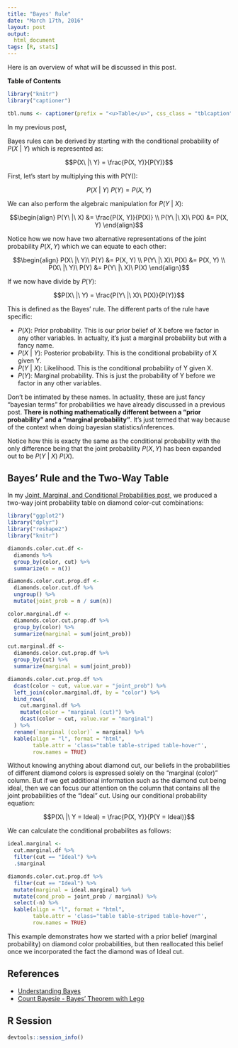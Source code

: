 ```yaml
---
title: "Bayes' Rule"
date: "March 17th, 2016"
layout: post
output:
  html_document
tags: [R, stats]
---
```


  
Here is an overview of what will be discussed in this post.

**Table of Contents**

<ul data-toc="body" data-toc-headings="h2,h3"></ul>

```r
library("knitr")
library("captioner")

tbl.nums <- captioner(prefix = "<u>Table</u>", css_class = "tblcaption")
```

In my previous post,

Bayes rules can be derived by starting with the conditional probability of <span class="inlinecode">$P(X\ |\ Y)$</span> which is represented as:

<div>
$$P(X\ |\ Y) = \frac{P(X, Y)}{P(Y)}$$
</div>

First, let's start by multiplying this with P(Y():

<div>
$$P(X\ |\ Y)\ P(Y) = P(X, Y)$$
</div>

We can also perform the algebraic manipulation for <span class="inlinecode">$P(Y\ |\ X)$</span>:

<div>
$$\begin{align}
P(Y\ |\ X) &= \frac{P(X, Y)}{P(X)} \\
P(Y\ |\ X)\ P(X) &= P(X, Y)
\end{align}$$
</div>

Notice how we now have two alternative representations of the joint probability <span class="inlinecode">$P(X, Y)$</span> which we can equate to each other:

<div>
$$\begin{align}
P(X\ |\ Y)\ P(Y) &= P(X, Y) \\
P(Y\ |\ X)\ P(X) &= P(X, Y) \\
P(X\ |\ Y)\ P(Y) &= P(Y\ |\ X)\ P(X) 
\end{align}$$
</div>

If we now have divide by <span class="inlinecode">$P(Y)$</span>:

<div>
$$P(X\ |\ Y) = \frac{P(Y\ |\ X)\ P(X)}{P(Y)}$$
</div>

This is defined as the Bayes' rule. The different parts of the rule have specific:

* <span class="inlinecode">$P(X)$</span>: Prior probability. This is our prior belief of X before we factor in any other variables. In actualty, it's just a marginal probability but with a fancy name.
* <span class="inlinecode">$P(X\ |\ Y )$</span>: Posterior probability. This is the conditional probability of X given Y.
* <span class="inlinecode">$P(Y\ |\ X )$</span>: Likelihood. This is the conditional probability of Y given X. 
* <span class="inlinecode">$P(Y)$</span>: Marginal probability. This is just the probability of Y before we factor in any other variables. 

Don't be intimated by these names. In actuality, these are just fancy "bayesian terms" for probabilities we have already discussed in a previous post. **There is nothing mathematically different between a "prior probability" and a "marginal probability"**. It's just termed that way because of the context when doing bayesian statistics/inferences.

Notice how this is exacty the same as the conditional probability with the only difference being that the joint probability <span class="inlinecode">$P(X, Y)$</span> has been expanded out to be <span class="inlinecode">$P(Y\ |\ X)\ P(X)$</span>.

## Bayes' Rule and the Two-Way Table

In my [Joint, Marginal, and Conditional Probabilities post]({% post_url 2016-03-20-basic-prob %}), we produced a two-way joint probability table on diamond color-cut combinations:

```r
library("ggplot2")
library("dplyr")
library("reshape2")
library("knitr")

diamonds.color.cut.df <-
  diamonds %>%
  group_by(color, cut) %>%
  summarize(n = n())

diamonds.color.cut.prop.df <- 
  diamonds.color.cut.df %>%
  ungroup() %>%
  mutate(joint_prob = n / sum(n))

color.marginal.df <- 
  diamonds.color.cut.prop.df %>%
  group_by(color) %>%
  summarize(marginal = sum(joint_prob))

cut.marginal.df <- 
  diamonds.color.cut.prop.df %>%
  group_by(cut) %>%
  summarize(marginal = sum(joint_prob))

diamonds.color.cut.prop.df %>%
  dcast(color ~ cut, value.var = "joint_prob") %>%
  left_join(color.marginal.df, by = "color") %>%
  bind_rows(
    cut.marginal.df %>%
    mutate(color = "marginal (cut)") %>%
    dcast(color ~ cut, value.var = "marginal")
  ) %>%
  rename(`marginal (color)` = marginal) %>%
  kable(align = "l", format = "html",
        table.attr = 'class="table table-striped table-hover"',
        row.names = TRUE)
```

Without knowing anything about diamond cut, our beliefs in the probabilities of different diamond colors is expressed solely on the "marginal (color)" column. But if we get additional information such as the diamond cut being ideal, then we can focus our attention on the column that contains all the joint probabilities of the "Ideal" cut. Using our conditional probability equation:

<div>
$$P(X\ |\ Y = Ideal) = \frac{P(X, Y)}{P(Y = Ideal)}$$
</div>

We can calculate the conditional probabilites as follows:

```r
ideal.marginal <- 
  cut.marginal.df %>%
  filter(cut == "Ideal") %>%
  .$marginal

diamonds.color.cut.prop.df %>%
  filter(cut == "Ideal") %>%
  mutate(marginal = ideal.marginal) %>%
  mutate(cond_prob = joint_prob / marginal) %>%
  select(-n) %>%
  kable(align = "l", format = "html",
        table.attr = 'class="table table-striped table-hover"',
        row.names = TRUE)
```

This example demonstrates how we started with a prior belief (marginal probability) on diamond color probabilities, but then reallocated this belief once we incorporated the fact the diamond was of Ideal cut.

## References

* [Understanding Bayes](http://alexanderetz.com/understanding-bayes/)
* [Count Bayesie - Bayes' Theorem with Lego](https://www.countbayesie.com/blog/2015/2/18/bayes-theorem-with-lego)

## R Session

```r
devtools::session_info()
```
